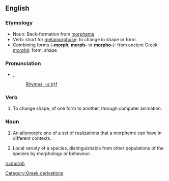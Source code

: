 ==English==

===Etymology===
*Noun: Back-formation from [[morpheme]]
*Verb: short for [[metamorphose]]: to change in shape or form.
*Combining forms ('''[[-morph]]''', '''[[morph-]]''' or '''[[morpho-]]'''): from ancient Greek ''[[morphè]]'': form, shape

===Pronunciation===
*{{AHD|mô(r)f}}, {{IPA|/mɔː(r)f/}}, {{SAMPA|/mO:(r)f/}}
*: [[Rhymes:English:-ɔː(r)f|Rhymes: -ɔː(r)f]]

===Verb===
{{en-verb}}

# {{colloquial}} To change shape, of one form to another, through computer animation.

===Noun===
{{en-noun}}

# {{linguistics}} An [[allomorph]]: one of a set of realizations that a morpheme can have in different contexts.
# {{biology}} Local variety of a species, distinguishable from other populations of the species by morphology or behaviour.

[[Category:Greek derivations]]

[[ru:morph]]